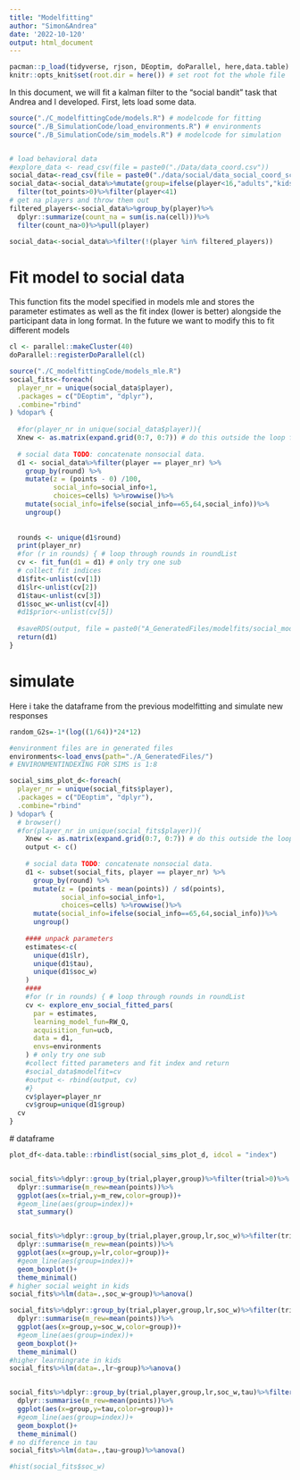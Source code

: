 ```yaml
---
title: "Modelfitting"
author: "Simon&Andrea"
date: '2022-10-120'
output: html_document
---
```


```r
pacman::p_load(tidyverse, rjson, DEoptim, doParallel, here,data.table)
knitr::opts_knit$set(root.dir = here()) # set root fot the whole file
```

In this document, we will fit a kalman filter to the "social bandit" task that Andrea and I developed. 
First, lets load some data.

```r
source("./C_modelfittingCode/models.R") # modelcode for fitting
source("./B_SimulationCode/load_environments.R") # environments
source("./B_SimulationCode/sim_models.R") # modelcode for simulation


# load behavioral data
#explore_data <- read_csv(file = paste0("./Data/data_coord.csv"))
social_data<-read_csv(file = paste0("./data/social/data_social_coord_schoolbactch_1.csv"))
social_data<-social_data%>%mutate(group=ifelse(player<16,"adults","kids"))%>%
  filter(tot_points>0)%>%filter(player<41)
# get na players and throw them out
filtered_players<-social_data%>%group_by(player)%>%
  dplyr::summarize(count_na = sum(is.na(cell)))%>%
  filter(count_na>0)%>%pull(player)

social_data<-social_data%>%filter(!(player %in% filtered_players))
```

# Fit model to social data
This function fits the model specified in models mle and stores the parameter estimates as well as the fit index (lower is better)
alongside the participant data in long format. In the future we want to modify this to fit different models


```r
cl <- parallel::makeCluster(40)
doParallel::registerDoParallel(cl)

source("./C_modelfittingCode/models_mle.R")
social_fits<-foreach(
  player_nr = unique(social_data$player),
  .packages = c("DEoptim", "dplyr"),
  .combine="rbind"
) %dopar% {
  
  #for(player_nr in unique(social_data$player)){
  Xnew <- as.matrix(expand.grid(0:7, 0:7)) # do this outside the loop for better speed
  
  # social data TODO: concatenate nonsocial data.
  d1 <- social_data%>%filter(player == player_nr) %>%
    group_by(round) %>%
    mutate(z = (points - 0) /100,
           social_info=social_info+1,
           choices=cells) %>%rowwise()%>%
    mutate(social_info=ifelse(social_info==65,64,social_info))%>%
    ungroup()
  
  
  rounds <- unique(d1$round)
  print(player_nr)
  #for (r in rounds) { # loop through rounds in roundList
  cv <- fit_fun(d1 = d1) # only try one sub
  # collect fit indices
  d1$fit<-unlist(cv[1])
  d1$lr<-unlist(cv[2])
  d1$tau<-unlist(cv[3])
  d1$soc_w<-unlist(cv[4])
  #d1$prior<-unlist(cv[5])
  
  #saveRDS(output, file = paste0("A_GeneratedFiles/modelfits/social_models/Q_fit", player_nr, ".rds"))
  return(d1)
}
```





# simulate
Here i take the dataframe from the previous modelfitting and simulate new responses
```r
random_G2s=-1*(log((1/64))*24*12)

#environment files are in generated files
environments<-load_envs(path="./A_GeneratedFiles/")
# ENVIRONMENTINDEXING FOR SIMS is 1:8

social_sims_plot_d<-foreach(
  player_nr = unique(social_fits$player),
  .packages = c("DEoptim", "dplyr"),
  .combine="rbind"
) %dopar% {
  # browser()
  #for(player_nr in unique(social_fits$player)){
    Xnew <- as.matrix(expand.grid(0:7, 0:7)) # do this outside the loop for better speed
    output <- c()
    
    # social data TODO: concatenate nonsocial data.
    d1 <- subset(social_fits, player == player_nr) %>%
      group_by(round) %>%
      mutate(z = (points - mean(points)) / sd(points),
             social_info=social_info+1,
             choices=cells) %>%rowwise()%>%
      mutate(social_info=ifelse(social_info==65,64,social_info))%>%
      ungroup()
    
    #### unpack parameters
    estimates<-c(
      unique(d1$lr),
      unique(d1$tau),
      unique(d1$soc_w)
    )
    ####
    #for (r in rounds) { # loop through rounds in roundList
    cv <- explore_env_social_fitted_pars(
      par = estimates, 
      learning_model_fun=RW_Q, 
      acquisition_fun=ucb,
      data = d1,
      envs=environments
    ) # only try one sub
    #collect fitted parameters and fit index and return
    #social_data$modelfit=cv
    #output <- rbind(output, cv)
    #}
    cv$player=player_nr
    cv$group=unique(d1$group)
  cv
}
```
  
  # dataframe
  
  ```r
  plot_df<-data.table::rbindlist(social_sims_plot_d, idcol = "index")
  
  
  social_fits%>%dplyr::group_by(trial,player,group)%>%filter(trial>0)%>%
    dplyr::summarise(m_rew=mean(points))%>%
    ggplot(aes(x=trial,y=m_rew,color=group))+
    #geom_line(aes(group=index))+
    stat_summary()
  
  
  social_fits%>%dplyr::group_by(trial,player,group,lr,soc_w)%>%filter(trial>0)%>%
    dplyr::summarise(m_rew=mean(points))%>%
    ggplot(aes(x=group,y=lr,color=group))+
    #geom_line(aes(group=index))+
    geom_boxplot()+
    theme_minimal()
  # higher social weight in kids
  social_fits%>%lm(data=.,soc_w~group)%>%anova()
  
  social_fits%>%dplyr::group_by(trial,player,group,lr,soc_w)%>%filter(trial>0)%>%
    dplyr::summarise(m_rew=mean(points))%>%
    ggplot(aes(x=group,y=soc_w,color=group))+
    #geom_line(aes(group=index))+
    geom_boxplot()+
    theme_minimal()
  #higher learningrate in kids
  social_fits%>%lm(data=.,lr~group)%>%anova()
  
  
  social_fits%>%dplyr::group_by(trial,player,group,lr,soc_w,tau)%>%filter(trial>0)%>%
    dplyr::summarise(m_rew=mean(points))%>%
    ggplot(aes(x=group,y=tau,color=group))+
    #geom_line(aes(group=index))+
    geom_boxplot()+
    theme_minimal()
  # no difference in tau
  social_fits%>%lm(data=.,tau~group)%>%anova()
  
  #hist(social_fits$soc_w)
  ```
  
  